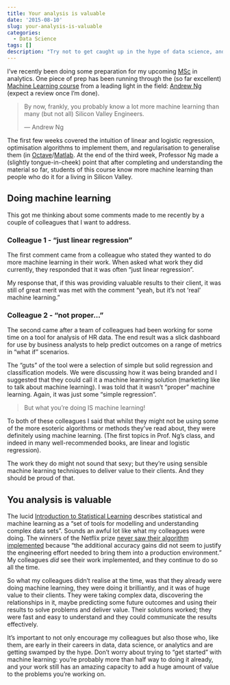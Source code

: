 ```yaml
---
title: Your analysis is valuable
date: '2015-08-10'
slug: your-analysis-is-valuable
categories:
  - Data Science
tags: []
description: "Try not to get caught up in the hype of data science, and remember that even simple work done well is extremely valuable."
---
```


I've recently been doing some preparation for my upcoming [MSc](http://wwwf.imperial.ac.uk/business-school/programmes/msc-business-analytics/) in analytics. One piece of prep has been running through the (so far excellent) [Machine Learning course](https://www.coursera.org/learn/machine-learning/home/welcome) from a leading light in the field: [Andrew Ng](http://www.andrewng.org/?page_id=413) (expect a review once I'm done). 

<blockquote>
  <p>By now, frankly, you probably know a lot more machine learning than many (but not all) Silicon Valley Engineers.</p>
  <footer>— Andrew Ng</footer>
</blockquote>

The first few weeks covered the intuition of linear and logistic regression, optimisation algorithms to implement them, and regularisation to generalise them (in [Octave](https://www.gnu.org/software/octave/)/[Matlab](http://uk.mathworks.com/products/matlab/). At the end of the third week, Professor Ng made a (slightly tongue-in-cheek) point that after completing and understanding the material so far, students of this course know more machine learning than people who do it for a living in Silicon Valley.

## Doing machine learning

This got me thinking about some comments made to me recently by a couple of colleagues that I want to address.

### Colleague 1 - "just linear regression"

The first comment came from a colleague who stated they wanted to do more machine learning in their work. When asked what work they did currently, they responded that it was often "just linear regression". 

My response that, if this was providing valuable results to their client, it was still of great merit was met with the comment "yeah, but it's not 'real' machine learning."

### Colleague 2 - "not proper..."

The second came after a team of colleagues had been working for some time on a tool for analysis of HR data. The end result was a slick dashboard for use by business analysts to help predict outcomes on a range of metrics in "what if" scenarios.

The "guts" of the tool were a selection of simple but solid regression and classification models. We were discussing how it was being branded and I suggested that they could call it a machine learning solution (marketing like to talk about machine learning). I was told that it wasn't "proper" machine learning. Again, it was just some "simple regression". 

<blockquote>But what you're doing IS machine learning!</blockquote>

To both of these colleagues I said that whilst they might not be using some of the more esoteric algorithms or methods they've read about, they were definitely using machine learning. (The first topics in Prof. Ng's class, and indeed in many well-recommended books, are linear and logistic regression). 

The work they do might not sound that sexy; but they're using sensible machine learning techniques to deliver value to their clients. And they should be proud of that. 

## You analysis is valuable

The lucid [Introduction to Statistical Learning](http://www-bcf.usc.edu/~gareth/ISL/) describes statistical and machine learning as a "set of tools for modelling and understanding complex data sets". Sounds an awful lot like what my colleagues were doing. The winners of the Netflix prize [never saw their algorithm implemented](http://techblog.netflix.com/2012/04/netflix-recommendations-beyond-5-stars.html) because "the additional accuracy gains did not seem to justify the engineering effort needed to bring them into a production environment." My colleagues *did* see their work implemented, and they continue to do so all the time.

So what my colleagues didn't realise at the time, was that they already were doing machine learning, they were doing it brilliantly, and it was of huge value to their clients. They were taking complex data, discovering the relationships in it, maybe predicting some future outcomes and using their results to solve problems and deliver value. Their solutions worked; they were fast and easy to understand and they could communicate the results effectively. 

It's important to not only encourage my colleagues but also those who, like them, are early in their careers in data, data science, or analytics and are getting swamped by the hype. Don't worry about trying to "get started" with machine learning: you're probably more than half way to doing it already, and your work still has an amazing capacity to add a huge amount of value to the problems you're working on.